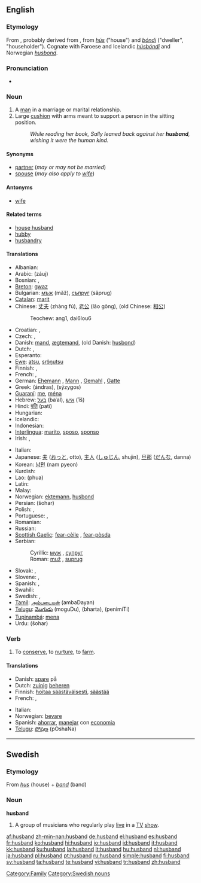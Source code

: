 ==English==

{{rank|certainly|big|road|550|husband|blockquote|effect|wanted}}

===Etymology===
From {{etyl|ang}} {{term|hūsbonda||lang=ang|male head of a household}}, probably derived from {{ON.}} {{term|húsbóndi||lang=non|master of house}}, from ''[[hús]]'' ("house") and ''[[bóndi]]'' ("dweller", "householder"). Cognate with Faroese and Icelandic ''[[húsbóndi]]'' and Norwegian ''[[husbond]]''.

===Pronunciation===
* {{audio|en-us-husband.ogg|Audio (US)}}

===Noun===
{{en-noun}}

# A [[man]] in a marriage or marital relationship.
# Large [[cushion]] with arms meant to support a person in the sitting position.
#: ''While reading her book, Sally leaned back against her '''husband''', wishing it were the human kind.''

====Synonyms====
* [[partner]] (''may or may not be married'')
* [[spouse]] (''may also apply to [[wife]]'')

====Antonyms====
* [[wife]]

====Related terms====
* [[house husband]]
* [[hubby]]
* [[husbandry]]

====Translations====
{{trans-top|male partner in marriage}}
* Albanian: {{t-|sq|burrë|xs=Albanian}}
* Arabic: {{Arab|[[زوج]]}} (záuj) {{m}}
* Bosnian: {{t-|bs|muž|m}}, {{t-|bs|suprug|m}}
* [[Breton]]: [[gwaz]] {{m}}
* Bulgarian: [[мъж]] {{m}} (mǎž), [[съпруг]] (sǎprug) {{m}}
* [[Catalan]]: [[marit]] {{m}}
* Chinese: [[丈夫]] (zhàng fú), [[老公]] (lǎo gōng), (old Chinese: [[相公]])
*: Teochew: ang1, dai6lou6
* Croatian: {{t+|hr|muž|m}}, {{t-|hr|suprug|m}}
* Czech: {{t-|cs|manžel|m}}, {{t+|cs|muž|m}}
* Danish: [[mand]], [[ægtemand]], (old Danish: [[husbond]])
* Dutch: {{t+|nl|man|m}}, {{t+|nl|echtgenoot|m}}
* Esperanto: {{t+|eo|edzo|xs=Esperanto}}
* [[Ewe]]: [[atsu]], [[srɔ̃ŋutsu]]
* Finnish: {{t+|fi|mies}}, {{t+|fi|aviomies}}
* French: {{t+|fr|mari|m}}, {{t+|fr|époux|m}}
* German: [[Ehemann]] {{m}}, [[Mann]] {{m}}, [[Gemahl]] {{m}}, [[Gatte]] {{m}}
* Greek: {{t+|el|άνδρας|m|sc=Grek}} (ándras), {{t+|el|σύζυγος|m|sc=Grek}} (sýzygos)
* [[Guaraní]]: [[me]], [[ména]]
* Hebrew: [[בעל]] {{m}} (baʿal), [[איש]] {{m}} (ʾîš)
* Hindi: [[पति]] (pati) {{m}}
* Hungarian: {{t+|hu|férj}}
* Icelandic: {{t+|is|eiginmaður}}
* Indonesian: {{t+|id|suami|xs=Indonesian}}
* [[Interlingua]]: [[marito]], [[sposo]], [[sponso]]
* Irish: {{t-|ga|fear|m|xs=Irish}}, {{t|ga|fear céile|m|xs=Irish}}
{{trans-mid}}
* Italian: {{t+|it|marito|m}}
* Japanese: [[夫]] ([[おっと]], otto), [[主人]] ([[しゅじん]], shujin), [[旦那]] ([[だんな]], danna)
* Korean: [[남편]] (nam pyeon)
* Kurdish: {{KUchar|[[مێرد]]}}
* Lao: {{Laoo|[[ຜົວ]]}} (phua)
* Latin: {{t+|la|maritus|m}}
* Malay: {{t+|ms|suami|xs=Malay}}
* Norwegian: [[ektemann]], [[husbond]]
* Persian: {{fa-Arab|[[شوهر]]}} (šohar)
* Polish: {{t+|pl|mąż|m}}, {{t+|pl|małżonek|m}}
* Portuguese: {{t+|pt|marido|m}}, {{t+|pt|esposo|m}}
* Romanian: {{t-|ro|soţ|m}}
* Russian: {{t+|ru|муж|m|sc=Cyrl}}
* [[Scottish Gaelic]]: [[fear-cèile]] {{m}}, [[fear-pòsda]] {{f}}
* Serbian:
*: Cyrillic: [[муж#Serbian|муж]] {{m}}, [[супруг#Serbian|супруг]] {{m}}
*: Roman: [[muž#Serbian|muž]] {{m}}, [[suprug#Serbian|suprug]] {{m}}
* Slovak: {{t-|sk|manžel|m}}, {{t-|sk|muž|m}}
* Slovene: {{t+|sl|mož|m}}, {{t+|sl|soprog|m}}
* Spanish: {{t+|es|marido|m}}, {{t+|es|esposo|m}}
* Swahili: {{t-|sw|mume|xs=Swahili}}
* Swedish: {{t+|sv|make|c}}, {{t+|sv|man|c}}
* [[Tamil]]: [[அம்படையன்]] (ambaDayan)
* [[Telugu]]: [[మొగుడు]] (moguDu), {{t|te|భర్త|sc=Telu}} (bharta), {{t|te|పెనిమిటి|sc=Telu}} (penimiTi)
* [[Tupinambá]]: [[mena]]
* Urdu: {{ur-Arab|[[شوہر]]}} (šohar)
{{trans-bottom}}

{{trans-top|cushion}}
{{trans-mid}}
{{trans-bottom}}

===Verb===
{{en-verb}}

# {{transitive}} To [[conserve]], to [[nurture]], to [[farm]].

====Translations====
{{trans-top|to conserve}}
* Danish: [[spare]] på
* Dutch: [[zuinig]] [[beheren]]
* Finnish: [[hoitaa säästäväisesti]], [[säästää]]
* French: {{t+|fr|économiser}}, {{t+|fr|ménager}}
{{trans-mid}}
* Italian: {{t-|it|dosare}}
* Norwegian: [[bevare]]
* Spanish: [[ahorrar]], [[manejar]] con [[economia]]
* [[Telugu]]: [[పోషణ]] (pOshaNa)
{{trans-bottom}}

----

==Swedish==

===Etymology===
From ''[[hus]]'' (house) + ''[[band]]'' (band)

===Noun===
'''husband'''

# A group of musicians who regularly play [[live]] in a [[TV]] [[show]].

[[Category:Family]]
[[Category:Swedish nouns]]

[[af:husband]]
[[zh-min-nan:husband]]
[[de:husband]]
[[el:husband]]
[[es:husband]]
[[fr:husband]]
[[ko:husband]]
[[hi:husband]]
[[io:husband]]
[[id:husband]]
[[it:husband]]
[[kk:husband]]
[[ku:husband]]
[[la:husband]]
[[lt:husband]]
[[hu:husband]]
[[nl:husband]]
[[ja:husband]]
[[pl:husband]]
[[pt:husband]]
[[ru:husband]]
[[simple:husband]]
[[fi:husband]]
[[sv:husband]]
[[ta:husband]]
[[te:husband]]
[[vi:husband]]
[[tr:husband]]
[[zh:husband]]